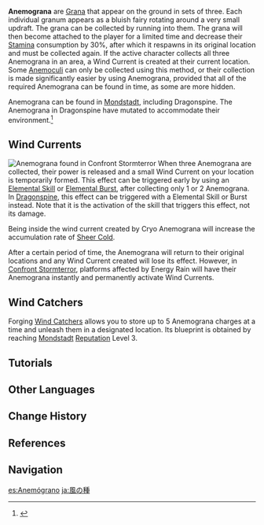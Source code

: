 {{Terminology Infobox
|image        = Anemograna.png
|type         = Grana
|type2        = Exploration
|type3        = Game Systems
|region       = Mondstadt
}}
{{Description|Sometimes in the wild you may see a mysterious kind of life form called an Anemogranum. These curious beings will follow travelers around. Gather several Anemograna together to form a wind current.|[[Loading Screen]]: Anemograna}}
'''Anemograna''' are [[Grana]] that appear on the ground in sets of three. Each individual granum appears as a bluish fairy rotating around a very small updraft. The grana can be collected by running into them. The grana will then become attached to the player for a limited time and decrease their [[Stamina]] consumption by 30%, after which it respawns in its original location and must be collected again. If the active character collects all three Anemograna in an area, a Wind Current is created at their current location. Some [[Anemoculus|Anemoculi]] can only be collected using this method, or their collection is made significantly easier by using Anemograna, provided that all of the required Anemograna can be found in time, as some are more hidden.

Anemograna can be found in [[Mondstadt]], including Dragonspine. The Anemograna in Dragonspine have mutated to accommodate their environment.<ref>{{Ref/Loading|Anemograna}}</ref>

==Wind Currents==
[[File:Anemograna 1.png|thumb|left|Anemograna found in Confront Stormterror]]
When three Anemograna are collected, their power is released and a small Wind Current on your location is temporarily formed. This effect can be triggered early by using an {{Anemo}} [[Elemental Skill]] or [[Elemental Burst]], after collecting only 1 or 2 Anemograna. In [[Dragonspine]], this effect can be triggered with a {{Cryo}} Elemental Skill or Burst instead. Note that it is the activation of the skill that triggers this effect, not its damage.

Being inside the wind current created by Cryo Anemograna will increase the accumulation rate of [[Sheer Cold]].

After a certain period of time, the Anemograna will return to their original locations and any Wind Current created will lose its effect. However, in [[Confront Stormterror]], platforms affected by Energy Rain will have their Anemograna instantly and permanently activate Wind Currents.{{clr}}

==Wind Catchers==
Forging [[Wind Catcher]]s allows you to store up to 5 Anemograna charges at a time and unleash them in a designated location. Its blueprint is obtained by reaching [[Mondstadt]] [[Reputation]] Level 3.

==Tutorials==
{{Transclude|Tutorial/Anemogranum...}}
{{Transclude|Tutorial/Miraculous Anemograna (I)}}
{{Transclude|Tutorial/Miraculous Anemograna (II)}}

==Other Languages==
{{Other Languages|default_hidden = 1
|en      = Anemogranum
|zhs     = 风种子
|zhs_rm  = Fēng Zhǒngzǐ
|zht     = 風種子
|zht_rm  = Fēng Zhǒngzǐ
|ja      = 風の種
|ja_rm   = Kaze no Tane<ref>{{Ref/Companion|Sucrose|note=Japanese Voice-Over}}</ref>
|ko      = 바람 씨앗
|ko_rm   = Baram Ssiat
|es      = Anemógrano
|fr      = Anémogranum
|ru      = Анемогранум
|th      = Anemogranum
|vi      = Hạt Giống Phong
|de      = Anemogranum
|id      = Anemogranum
|pt      = Anemogrão
|tr      = 
|it      = 
}}

==Change History==
{{Change History|1.0}}

==References==
{{Reflist}}

==Navigation==
{{Exploration Navbox|Mondstadt}}

[[es:Anemógrano]]
[[ja:風の種]]